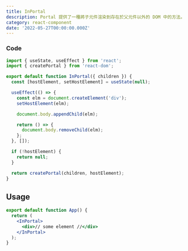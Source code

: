 ```yaml
---
title: InPortal
description: Portal 提供了一種將子元件渲染到存在於父元件以外的 DOM 中的方法。
category: react-component
date: '2022-05-27T00:00:00.000Z'
---
```


<Hero title="InPortal" description="Portal 提供了一種將子元件渲染到存在於父元件以外的 DOM 中的方法。" />

### Code

```jsx
import { useState, useEffect } from 'react';
import { createPortal } from 'react-dom';

export default function InPortal({ children }) {
  const [hostElement, setHostElement] = useState(null);

  useEffect(() => {
    const elm = document.createElement('div');
    setHostElement(elm);

    document.body.appendChild(elm);

    return () => {
      document.body.removeChild(elm);
    };
  }, []);

  if (!hostElement) {
    return null;
  }

  return createPortal(children, hostElement);
}
```

## Usage

```jsx
export default function App() {
  return (
    <InPortal>
      <div>// some element //</div>
    </InPortal>
  );
}
```

<UpdatedAt dateTime="2022-05-27T00:00:00.000Z" />
